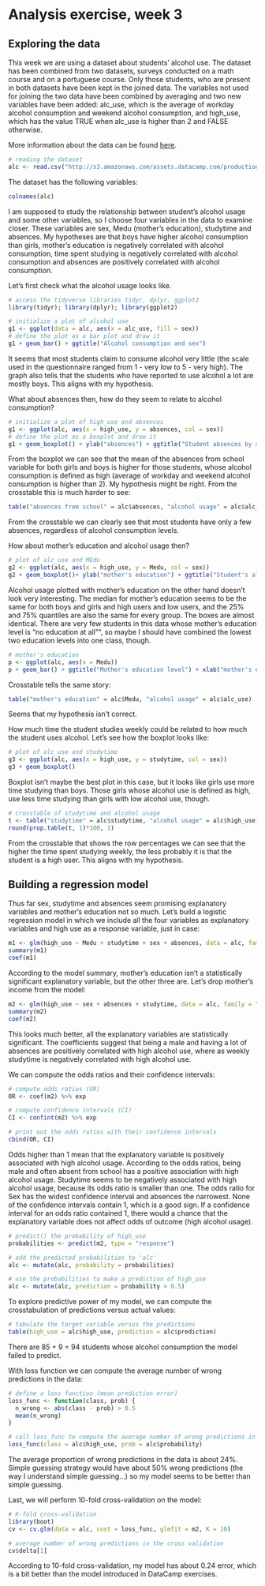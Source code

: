 # Analysis exercise, week 3

## Exploring the data

This week we are using a dataset about students' alcohol use. The dataset has been combined from two datasets, surveys conducted on a math course and on a portuguese course. Only those students, who are present in both datasets have been kept in the joined data. The variables not used for joining the two data have been combined by averaging and two new variables have been added: alc_use, which is the average of workday alcohol consumption and weekend alcohol consumption, and high_use, which has the value TRUE when alc_use is higher than 2 and FALSE otherwise.

More information about the data can be found [here](https://archive.ics.uci.edu/ml/datasets/STUDENT+ALCOHOL+CONSUMPTION).

```r
# reading the dataset
alc <- read.csv("http://s3.amazonaws.com/assets.datacamp.com/production/course_2218/datasets/alc.txt", sep=",", header=TRUE)
```
The dataset has the following variables:

```r
colnames(alc)
```

I am supposed to study the relationship between student's alcohol usage and some other variables, so I choose four variables in the data to examine closer. These variables are sex, Medu (mother's education), studytime and absences. My hypotheses are that boys have higher alcohol consumption than girls, mother's education is negatively correlated with alcohol consumption, time spent studying is negatively correlated with alcohol consumption and absences are positively correlated with alcohol consumption.

Let's first check what the alcohol usage looks like.

```r
# access the tidyverse libraries tidyr, dplyr, ggplot2
library(tidyr); library(dplyr); library(ggplot2)
```
```r
# initialize a plot of alcohol use
g1 <- ggplot(data = alc, aes(x = alc_use, fill = sex))
# define the plot as a bar plot and draw it
g1 + geom_bar() + ggtitle("Alcohol consumption and sex")
```

It seems that most students claim to consume alcohol very little (the scale used in the questionnaire ranged from 1 - very low to 5 - very high). The graph also tells that the students who have reported to use alcohol a lot are mostly boys. This aligns with my hypothesis.

What about absences then, how do they seem to relate to alcohol consumption?

```r
# initialize a plot of high_use and absences
g1 <- ggplot(alc, aes(x = high_use, y = absences, col = sex))
# define the plot as a boxplot and draw it
g1 + geom_boxplot() + ylab("absences") + ggtitle("Student absences by alcohol consumption and sex")
```
From the boxplot we can see that the mean of the absences from school variable for both girls and boys is higher for those students, whose alcohol consumption is defined as high (average of workday and weekend alcohol consumption is higher than 2). My hypothesis might be right. From the crosstable this is much harder to see:

```r
table("absences from school" = alc$absences, "alcohol usage" = alc$alc_use)
```
From the crosstable we can clearly see that most students have only a few absences, regardless of alcohol consumption levels.

How about mother's education and alcohol usage then?
```r
# plot of alc_use and MEdu
g2 <- ggplot(alc, aes(x = high_use, y = Medu, col = sex))
g2 + geom_boxplot()+ ylab("mother's education") + ggtitle("Student's alcohol use by his/her mother's education")
```

Alcohol usage plotted with mother's education on the other hand doesn't look very interesting. The median for mother's education seems to be the same for both boys and girls and high users and low users, and the 25% and 75% quantiles are also the same for every group. The boxes are almost identical. There are very few students in this data whose mother's education level is "no education at all"", so maybe I should have combined the lowest two education levels into one class, though. 

```r
# mother's education
p <- ggplot(alc, aes(x = Medu))
p + geom_bar() + ggtitle("Mother's education level") + xlab("mother's education")
```

Crosstable tells the same story:
```r
table("mother's education" = alc$Medu, "alcohol usage" = alc$alc_use)
```
Seems that my hypothesis isn't correct.

How much time the student studies weekly could be related to how much the student uses alcohol. Let's see how the boxplot looks like:

```r
# plot of alc_use and studytime
g3 <- ggplot(alc, aes(x = high_use, y = studytime, col = sex))
g3 + geom_boxplot()
```
Boxplot isn't maybe the best plot in this case, but it looks like girls use more time studying than boys. Those girls whose alcohol use is defined as high, use less time studying than girls with low alcohol use, though.

```r
# crosstable of studytime and alcohol usage
t <- table("studytime" = alc$studytime, "alcohol usage" = alc$high_use)
round(prop.table(t, 1)*100, 1)
```

From the crosstable that shows the row percentages we can see that the higher the time spent studying weekly, the less probably it is that the student is a high user. This aligns with my hypothesis.

## Building a regression model

Thus far sex, studytime and absences seem promising explanatory variables and mother's education not so much. Let's build a logistic regression model in which we include all the four variables as explanatory variables and high use as a response variable, just in case:

```r
m1 <- glm(high_use ~ Medu + studytime + sex + absences, data = alc, family = "binomial")
summary(m1)
coef(m1)
```

According to the model summary, mother's education isn't a statistically significant explanatory variable, but the other three are. Let's drop mother's income from the model:

```r
m2 <- glm(high_use ~ sex + absences + studytime, data = alc, family = "binomial")
summary(m2)
coef(m2)
```

This looks much better, all the explanatory variables are statistically significant. The coefficients suggest that being a male and having a lot of absences are positively correlated with high alcohol use, where as weekly studytime is negatively correlated with high alcohol use.

We can compute the odds ratios and their confidence intervals:

```r
# compute odds ratios (OR)
OR <- coef(m2) %>% exp

# compute confidence intervals (CI)
CI <- confint(m2) %>% exp
```
```r
# print out the odds ratios with their confidence intervals
cbind(OR, CI)
```
Odds higher than 1 mean that the explanatory variable is positively associated with high alcohol usage. According to the odds ratios, being male and often absent from school has a positive association with high alcohol usage. Studytime seems to be negatively associated with high alcohol usage, because its odds ratio is smaller than one. The odds ratio for Sex has the widest confidence interval and absences the narrowest. None of the confidence intervals contain 1, which is a good sign. If a confidence interval for an odds ratio contained 1, there would a chance that the explanatory variable does not affect odds of outcome (high alcohol usage).


```r
# predict() the probability of high_use
probabilities <- predict(m2, type = "response")

# add the predicted probabilities to 'alc'
alc <- mutate(alc, probability = probabilities)

# use the probabilities to make a prediction of high_use
alc <- mutate(alc, prediction = probability > 0.5)
```

To explore predictive power of my model, we can compute the crosstabulation of predictions versus actual values:
```r
# tabulate the target variable versus the predictions
table(high_use = alc$high_use, prediction = alc$prediction)
```

There are 85 + 9 = 94 students whose alcohol consumption the model failed to predict.

With loss function we can compute the average number of wrong predictions in the data:
```r
# define a loss function (mean prediction error)
loss_func <- function(class, prob) {
  n_wrong <- abs(class - prob) > 0.5
  mean(n_wrong)
}

# call loss_func to compute the average number of wrong predictions in the (training) data
loss_func(class = alc$high_use, prob = alc$probability)
```
The average proportion of wrong predictions in the data is about 24%. Simple guessing strategy would have about 50%  wrong predictions (the way I understand simple guessing...) so my model seems to be better than simple guessing.

Last, we will perform 10-fold cross-validation on the model:

```r
# K-fold cross-validation
library(boot)
cv <- cv.glm(data = alc, cost = loss_func, glmfit = m2, K = 10)

# average number of wrong predictions in the cross validation
cv$delta[1]
```
According to 10-fold cross-validation, my model has about 0.24 error, which is a bit better than the model introduced in DataCamp exercises.